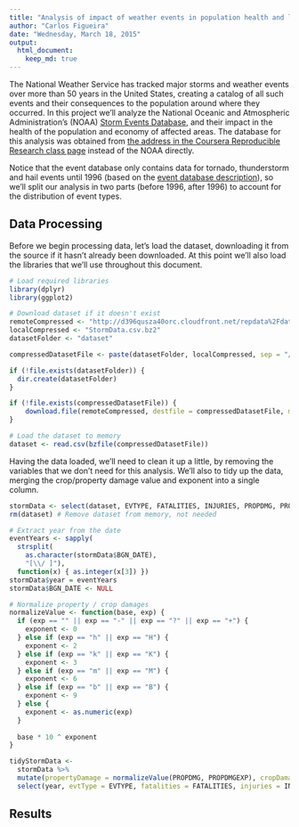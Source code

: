 ```yaml
---
title: "Analysis of impact of weather events in population health and local economy"
author: "Carlos Figueira"
date: "Wednesday, March 18, 2015"
output: 
  html_document:
    keep_md: true
---
```


The National Weather Service has tracked major storms and weather events over more than 50 years in the United States, creating a catalog of all such events and their consequences to the population around where they occurred. In this project we'll analyze the National Oceanic and Atmospheric Administration's (NOAA) [Storm Events Database](http://www.ncdc.noaa.gov/stormevents/details.jsp), and their impact in the health of the population and economy of affected areas. The database for this analysis was obtained from [the address in the Coursera Reproducible Research class page](http://d396qusza40orc.cloudfront.net/repdata%2Fdata%2FStormData.csv.bz2) instead of the NOAA directly.

Notice that the event database only contains data for tornado, thunderstorm and hail events until 1996 (based on the [event database description](http://www.ncdc.noaa.gov/stormevents/details.jsp?type=eventtype)), so we'll split our analysis in two parts (before 1996, after 1996) to account for the distribution of event types.

## Data Processing

Before we begin processing data, let's load the dataset, downloading it from the source if it hasn't already been downloaded. At this point we'll also load the libraries that we'll use throughout this document.

```r
# Load required libraries
library(dplyr)
library(ggplot2)

# Download dataset if it doesn't exist
remoteCompressed <- "http://d396qusza40orc.cloudfront.net/repdata%2Fdata%2FStormData.csv.bz2"
localCompressed <- "StormData.csv.bz2"
datasetFolder <- "dataset"

compressedDatasetFile <- paste(datasetFolder, localCompressed, sep = "/")

if (!file.exists(datasetFolder)) {
  dir.create(datasetFolder)
}

if (!file.exists(compressedDatasetFile)) {
    download.file(remoteCompressed, destfile = compressedDatasetFile, mode = "wb", method = "auto")
}

# Load the dataset to memory
dataset <- read.csv(bzfile(compressedDatasetFile))
```

Having the data loaded, we'll need to clean it up a little, by removing the variables that we don't need for this analysis. We'll also to tidy up the data, merging the crop/property damage value and exponent into a single column.

```r
stormData <- select(dataset, EVTYPE, FATALITIES, INJURIES, PROPDMG, PROPDMGEXP, CROPDMG, CROPDMGEXP, BGN_DATE)
rm(dataset) # Remove dataset from memory, not needed

# Extract year from the date
eventYears <- sapply(
  strsplit(
    as.character(stormData$BGN_DATE),
    "[\\/ ]"),
  function(x) { as.integer(x[3]) })
stormData$year = eventYears
stormData$BGN_DATE <- NULL

# Normalize property / crop damages
normalizeValue <- function(base, exp) {
  if (exp == "" || exp == "-" || exp == "?" || exp == "+") {
    exponent <- 0
  } else if (exp == "h" || exp == "H") {
    exponent <- 2
  } else if (exp == "k" || exp == "K") {
    exponent <- 3
  } else if (exp == "m" || exp == "M") {
    exponent <- 6
  } else if (exp == "b" || exp == "B") {
    exponent <- 9
  } else {
    exponent <- as.numeric(exp)
  }
  
  base * 10 ^ exponent
}

tidyStormData <-
  stormData %>%
  mutate(propertyDamage = normalizeValue(PROPDMG, PROPDMGEXP), cropDamage = normalizeValue(CROPDMG, CROPDMGEXP)) %>%
  select(year, evtType = EVTYPE, fatalities = FATALITIES, injuries = INJURIES, propertyDamage, cropDamage)
```

## Results
